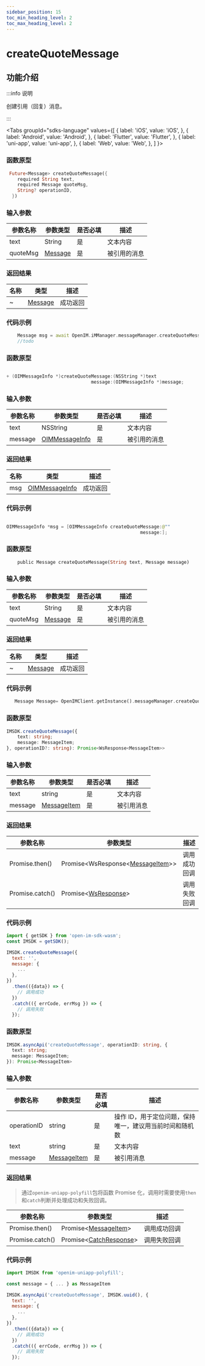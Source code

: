 ```yaml
---
sidebar_position: 15
toc_min_heading_level: 2
toc_max_heading_level: 2
---
```


# createQuoteMessage

## 功能介绍

:::info 说明

创建引用（回复）消息。

:::

<Tabs
groupId="sdks-language"
values={[
{ label: 'iOS', value: 'iOS', },
{ label: 'Android', value: 'Android', },
{ label: 'Flutter', value: 'Flutter', },
{ label: 'uni-app', value: 'uni-app', },
{ label: 'Web', value: 'Web', },
]
}>

<TabItem value="Flutter">

### 函数原型

```dart showLineNumbers
 Future<Message> createQuoteMessage({
    required String text,
    required Message quoteMsg,
    String? operationID,
  })
```

### 输入参数

| 参数名称 | 参数类型                                           | 是否必填 | 描述         |
| -------- | -------------------------------------------------- | -------- | ------------ |
| text     | String                                             | 是       | 文本内容     |
| quoteMsg | [Message](docs/sdks/class/message/messageInfo.mdx) | 是       | 被引用的消息 |

### 返回结果

| 名称 | 类型                                               | 描述     |
| ---- | -------------------------------------------------- | -------- |
| ~    | [Message](docs/sdks/class/message/messageInfo.mdx) | 成功返回 |

### 代码示例

```dart showLineNumbers
    Message msg = await OpenIM.iMManager.messageManager.createQuoteMessage(text: text, quoteMsg: quoteMsg);
    //todo
```

</TabItem>

<TabItem value="iOS">

### 函数原型

```swift showLineNumbers

+ (OIMMessageInfo *)createQuoteMessage:(NSString *)text
                               message:(OIMMessageInfo *)message;

```

### 输入参数

| 参数名称 | 参数类型                                                  | 是否必填 | 描述         |
| -------- | --------------------------------------------------------- | -------- | ------------ |
| text     | NSString                                                  | 是       | 文本内容     |
| message  | [OIMMessageInfo](docs/sdks/class/message/messageInfo.mdx) | 是       | 被引用的消息 |

### 返回结果

| 名称 | 类型                                                      | 描述     |
| ---- | --------------------------------------------------------- | -------- |
| msg  | [OIMMessageInfo](docs/sdks/class/message/messageInfo.mdx) | 成功返回 |

### 代码示例

```swift showLineNumbers

OIMMessageInfo *msg = [OIMMessageInfo createQuoteMessage:@""
                                                 message:];

```

</TabItem>

<TabItem value="Android">

### 函数原型

```dart showLineNumbers
    public Message createQuoteMessage(String text, Message message)
```

### 输入参数

| 参数名称 | 参数类型                                           | 是否必填 | 描述         |
| -------- | -------------------------------------------------- | -------- | ------------ |
| text     | String                                             | 是       | 文本内容     |
| quoteMsg | [Message](docs/sdks/class/message/messageInfo.mdx) | 是       | 被引用的消息 |

### 返回结果

| 名称 | 类型                                               | 描述     |
| ---- | -------------------------------------------------- | -------- |
| ~    | [Message](docs/sdks/class/message/messageInfo.mdx) | 成功返回 |

### 代码示例

```dart showLineNumbers
   Message Message= OpenIMClient.getInstance().messageManager.createQuoteMessage( text,  message);
```

</TabItem>

<TabItem value="Web">

### 函数原型

```ts showLineNumbers
IMSDK.createQuoteMessage({
    text: string;
    message: MessageItem;
}, operationID?: string): Promise<WsResponse<MessageItem>>
```

### 输入参数

| 参数名称 | 参数类型                                               | 是否必填 | 描述       |
| -------- | ------------------------------------------------------ | -------- | ---------- |
| text     | string                                                 | 是       | 文本内容   |
| message  | [MessageItem](docs/sdks/class/message/messageInfo.mdx) | 是       | 被引用消息 |

### 返回结果

| 参数名称        | 参数类型                                                                     | 描述         |
| --------------- | ---------------------------------------------------------------------------- | ------------ |
| Promise.then()  | Promise<WsResponse<[MessageItem](docs/sdks/class/message/messageInfo.mdx)>\> | 调用成功回调 |
| Promise.catch() | Promise<[WsResponse](docs/sdks/class/response.mdx)\>                         | 调用失败回调 |

### 代码示例

```js showLineNumbers
import { getSDK } from 'open-im-sdk-wasm';
const IMSDK = getSDK();

IMSDK.createQuoteMessage({
  text: '',
  message: {
    ...
  },
})
  .then(({data}) => {
    // 调用成功
  })
  .catch(({ errCode, errMsg }) => {
    // 调用失败
  });
```

</TabItem>

<TabItem value="uni-app">

### 函数原型

```ts showLineNumbers
IMSDK.asyncApi('createQuoteMessage', operationID: string, {
  text: string;
  message: MessageItem;
}): Promise<MessageItem>
```

### 输入参数

| 参数名称    | 参数类型                                               | 是否必填 | 描述                                                    |
| ----------- | ------------------------------------------------------ | -------- | ------------------------------------------------------- |
| operationID | string                                                 | 是       | 操作 ID，用于定位问题，保持唯一，建议用当前时间和随机数 |
| text        | string                                                 | 是       | 文本内容                                                |
| message     | [MessageItem](docs/sdks/class/message/messageInfo.mdx) | 是       | 被引用消息                                              |

### 返回结果

> 通过`openim-uniapp-polyfill`包将函数 Promise 化，调用时需要使用`then`和`catch`判断并处理成功和失败回调。

| 参数名称        | 参数类型                                                         | 描述         |
| --------------- | ---------------------------------------------------------------- | ------------ |
| Promise.then()  | Promise<[MessageItem](docs/sdks/class/message/messageInfo.mdx)\> | 调用成功回调 |
| Promise.catch() | Promise<[CatchResponse](docs/sdks/class/response.mdx)\>          | 调用失败回调 |

### 代码示例

```js showLineNumbers
import IMSDK from 'openim-uniapp-polyfill';

const message = { ... } as MessageItem

IMSDK.asyncApi('createQuoteMessage', IMSDK.uuid(), {
  text: '',
  message: {
    ...
  },
})
  .then(({data}) => {
    // 调用成功
  })
  .catch(({ errCode, errMsg }) => {
    // 调用失败
  });
```

</TabItem>
</Tabs>
